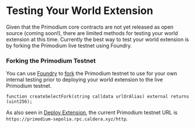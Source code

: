 # Testing Your World Extension

Given that the Primodium core contracts are not yet released as
open source (coming soon!), there are limited methods for testing
your world extension at this time. Currently the best way to test
your world extension is by forking the Primodium live testnet using
Foundry.

### Forking the Primodium Testnet

You can use [Foundry](https://github.com/foundry-rs/foundry) to [fork](https://book.getfoundry.sh/cheatcodes/create-select-fork)
the Primodium testnet to use for your own internal testing prior to deploying your world
extension to the live Primodium testnet.

```solidity copy
function createSelectFork(string calldata urlOrAlias) external returns (uint256);
```

As also seen in [Deploy Extension](./deploy-extension.mdx), the current Primodium testnet URL is `https://primodium-sepolia.rpc.caldera.xyz/http`.

